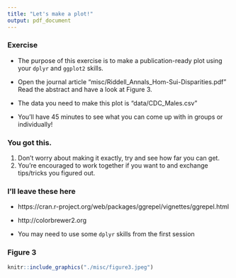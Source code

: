 ```yaml
---
title: "Let's make a plot!"
output: pdf_document
---
```


### Exercise

* The purpose of this exercise is to make a publication-ready plot using your
`dplyr` and `ggplot2` skills. 

* Open the journal article "misc/Riddell_Annals_Hom-Sui-Disparities.pdf"
Read the abstract and have a look at Figure 3.

* The data you need to make this plot is "data/CDC_Males.csv"

* You'll have 45 minutes to see what you can come up with in groups or individually!

### You got this.

1. Don't worry about making it exactly, try and see how far you can get. 
2. You're encouraged to work together if you want to and exchange tips/tricks 
you figured out. 

### I'll leave these here

* https://cran.r-project.org/web/packages/ggrepel/vignettes/ggrepel.html

* http://colorbrewer2.org

* You may need to use some `dplyr` skills from the first session


### Figure 3

```r
knitr::include_graphics("./misc/figure3.jpeg")
```
